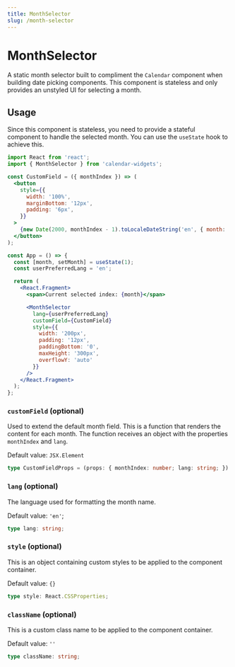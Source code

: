 ```yaml
---
title: MonthSelector
slug: /month-selector
---
```



# MonthSelector

A static month selector built to compliment the `Calendar` component when building date picking components. This component is stateless and only provides an unstyled UI for selecting a month.

## Usage

Since this component is stateless, you need to provide a stateful component to handle the selected month. You can use the `useState` hook to achieve this.

```jsx
import React from 'react';
import { MonthSelector } from 'calendar-widgets';

const CustomField = ({ monthIndex }) => (
  <button
    style={{
      width: '100%',
      marginBottom: '12px',
      padding: '6px',
    }}
  >
    {new Date(2000, monthIndex - 1).toLocaleDateString('en', { month: 'long' })}
  </button>
);

const App = () => {
  const [month, setMonth] = useState(1);
  const userPreferredLang = 'en';

  return (
    <React.Fragment>
      <span>Current selected index: {month}</span>

      <MonthSelector
        lang={userPreferredLang}
        customField={CustomField}
        style={{
          width: '200px',
          padding: '12px',
          paddingBottom: '0',
          maxHeight: '300px',
          overflowY: 'auto'
        }}
      />
    </React.Fragment>
  );
};
```

### `customField` (optional)

Used to extend the default month field. This is a function that renders the content for each month. The function receives an object with the properties `monthIndex` and `lang`.

Default value: `JSX.Element`

```ts
type CustomFieldProps = (props: { monthIndex: number; lang: string; }) => React.ReactNode;
```

### `lang` (optional)

The language used for formatting the month name. 

Default value: `'en'`;

```ts
type lang: string;
```

### `style` (optional)

This is an object containing custom styles to be applied to the component container.

Default value: `{}`

```ts
type style: React.CSSProperties;
```

### `className` (optional)

This is a custom class name to be applied to the component container. 

Default value: `''`

```ts
type className: string;
```